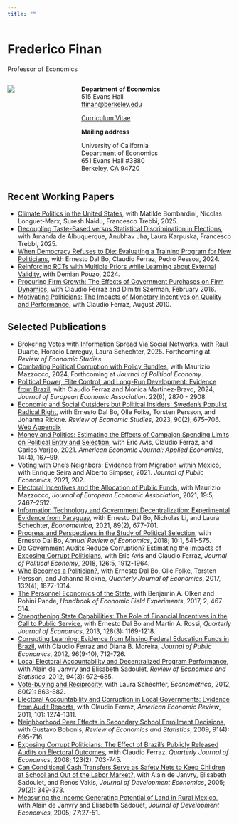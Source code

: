 ```yaml
---
title: ""
---
```


# Frederico Finan

::: {.professor-title}
Professor of Economics
:::

::: {.header-section}
:::: {.columns}

::: {.column width="30%"}
![](images/fred-finan.jpg){.profile-photo}
:::

::: {.column width="70%"}
**Department of Economics**  
515 Evans Hall  
[ffinan@berkeley.edu](mailto:ffinan@berkeley.edu)

[Curriculum Vitae](FinanCV_Homepage.pdf)

**Mailing address**

University of California  
Department of Economics  
651 Evans Hall #3880  
Berkeley, CA 94720
:::

::::
:::

## Recent Working Papers

- [Climate Politics in the United States](papers/Finan_Climate.pdf), with Matilde Bombardini, Nicolas Longuet-Marx, Suresh Naidu, Francesco Trebbi, 2025.
- [Decoupling Taste-Based versus Statistical Discrimination in Elections](papers/Finan_GAP.pdf), with Amanda de Albuquerque, Anubhav Jha, Laura Karpuska, Francesco Trebbi, 2025.
- [When Democracy Refuses to Die: Evaluating a Training Program for New Politicians](papers/Finan_Renova.pdf), with Ernesto Dal Bo, Claudio Ferraz, Pedro Pessoa, 2024.
- [Reinforcing RCTs with Multiple Priors while Learning about External Validity](papers/Finan_RL.pdf), with Demian Pouzo, 2024.
- [Procuring Firm Growth: The Effects of Government Purchases on Firm Dynamics](papers/Finan_Procurement.pdf), with Claudio Ferraz and Dimitri Szerman, February 2016.
- [Motivating Politicians: The Impacts of Monetary Incentives on Quality and Performance](papers/Finan_MPoliticians.pdf), with Claudio Ferraz, August 2010.

## Selected Publications

- [Brokering Votes with Information Spread Via Social Networks](papers/Finan_VBNetworks.pdf), with Raul Duarte, Horacio Larreguy, Laura Schechter, 2025. Forthcoming at *Review of Economic Studies*.
- [Combating Political Corruption with Policy Bundles](papers/Finan_Corruption.pdf), with Maurizio Mazzocco, 2024, Forthcoming at *Journal of Political Economy*.
- [Political Power, Elite Control, and Long-Run Development: Evidence from Brazil](papers/Finan_Dictator.pdf), with Claudio Ferraz and Monica Martinez-Bravo, 2024, *Journal of European Economic Association*. 22(6), 2870 - 2908.
- [Economic and Social Outsiders but Political Insiders: Sweden's Populist Radical Right](papers/Finan_SwedenDemocrats.pdf), with Ernesto Dal Bo, Olle Folke, Torsten Persson, and Johanna Rickne. *Review of Economic Studies*, 2023, 90(2), 675–706. [Web Appendix](papers/Finan_SwedenDemocrats_WA.pdf)
- [Money and Politics: Estimating the Effects of Campaign Spending Limits on Political Entry and Selection](papers/Finan_Limits.pdf), with Eric Avis, Claudio Ferraz, and Carlos Varjao, 2021. *American Economic Journal: Applied Economics*, 14(4), 167–99.
- [Voting with One's Neighbors: Evidence from Migration within Mexico](papers/Finan_Turnout.pdf), with Enrique Seira and Alberto Simpser, 2021.  *Journal of Public Economics*, 2021, 202.
- [Electoral Incentives and the Allocation of Public Funds](papers/Finan_Deputies.pdf), with Maurizio Mazzocco, *Journal of European Economic Association*, 2021, 19:5, 2467-2512.
- [Information Technology and Government Decentralization: Experimental Evidence from Paraguay](papers/Finan_Cellphones.pdf), with Ernesto Dal Bo, Nicholas Li, and Laura Schechter, *Econometrica*, 2021, 89(2), 677-701.
- [Progress and Perspectives in the Study of Political Selection](papers/Finan_AnnualReview.pdf), with Ernesto Dal Bo, *Annual Review of Economics*,  2018; 10:1, 541-575.
- [Do Government Audits Reduce Corruption? Estimating the Impacts of Exposing Corrupt Politicians](papers/Finan_PoliticalSelection.pdf), with Eric Avis and Claudio Ferraz, *Journal of Political Economy*, 2018, 126:5, 1912-1964.
- [Who Becomes a Politician?](papers/Finan_Sweden.pdf), with Ernesto Dal Bo, Olle Folke, Torsten Persson, and Johanna Rickne, *Quarterly Journal of Economics*, 2017,  132(4), 1877-1914.
- [The Personnel Economics of the State](papers/Finan_Handbook.pdf), with Benjamin A. Olken and Rohini Pande, *Handbook of Economic Field Experiments*, 2017, 2, 467-514.
- [Strengthening State Capabilities: The Role of Financial Incentives in the Call to Public Service](papers/Finan_StateCap.pdf), with Ernesto Dal Bo and Martin A. Rossi, *Quarterly Journal of Economics*, 2013, 128(3): 1169-1218.
- [Corrupting Learning: Evidence from Missing Federal Education Funds in Brazil](papers/Finan_Education.pdf), with Claudio Ferraz and Diana B. Moreira, *Journal of Public Economics*, 2012, 96(9-10), 712-726.
- [Local Electoral Accountability and Decentralized Program Performance](papers/Finan_Bolsa.pdf), with Alain de Janvry and Elisabeth Sadoulet, *Review of Economics and Statistics*, 2012, 94(3): 672-685.
- [Vote-buying and Reciprocity](papers/Finan_VB.pdf), with Laura Schechter, *Econometrica*, 2012, 80(2): 863-882.
- [Electoral Accountability and Corruption in Local Governments: Evidence from Audit Reports](papers/Finan_Termlimits.pdf), with Claudio Ferraz, *American Economic Review*, 2011, 101: 1274-1311.
- [Neighborhood Peer Effects in Secondary School Enrollment Decisions](papers/Finan_Peer.pdf), with Gustavo Bobonis, *Review of Economics and Statistics*, 2009, 91(4): 695-716.
- [Exposing Corrupt Politicians: The Effect of Brazil's Publicly Released Audits on Electoral Outcomes](papers/Finan_Audit.pdf), with Claudio Ferraz, *Quarterly Journal of Economics*, 2008; 123(2): 703-745.
- [Can Conditional Cash Transfers Serve as Safety Nets to Keep Children at School and Out of the Labor Market?](papers/Finan_Shocks.pdf), with Alain de Janvry, Elisabeth Sadoulet, and Renos Vakis, *Journal of Development Economics*, 2005; 79(2): 349-373.
- [Measuring the Income Generating Potential of Land in Rural Mexico](papers/Finan_Land.pdf), with Alain de Janvry and Elisabeth Sadouet, *Journal of Development Economics*, 2005; 77:27-51.


